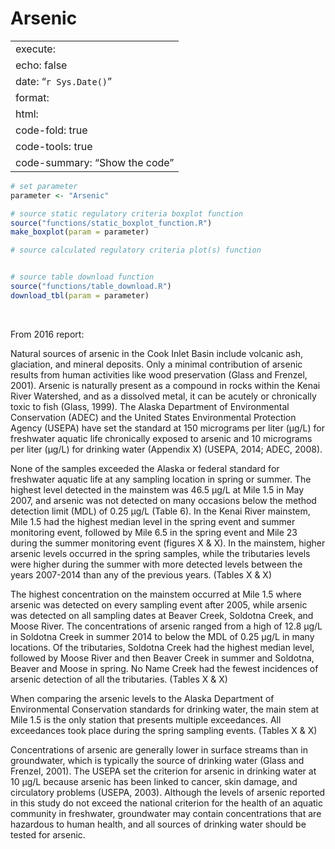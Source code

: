 # Arsenic

---
execute:
  echo: false
date: "`r Sys.Date()`"
format:
  html:
    code-fold: true
    code-tools: true
    code-summary: "Show the code"
---

```r


# set parameter
parameter <- "Arsenic"

# source static regulatory criteria boxplot function
source("functions/static_boxplot_function.R")
make_boxplot(param = parameter)

# source calculated regulatory criteria plot(s) function


# source table download function
source("functions/table_download.R")
download_tbl(param = parameter)


```

<br>

From 2016 report:

Natural sources of arsenic in the Cook Inlet Basin include volcanic ash, glaciation, and mineral deposits. Only a minimal contribution of arsenic results from human activities like wood preservation (Glass and Frenzel, 2001). Arsenic is naturally present as a compound in rocks within the Kenai River Watershed, and as a dissolved metal, it can be acutely or chronically toxic to fish (Glass, 1999). The Alaska Department of Environmental Conservation (ADEC) and the United States Environmental Protection Agency (USEPA) have set the standard at 150 micrograms per liter (µg/L) for freshwater aquatic life chronically exposed to arsenic and 10 micrograms per liter (µg/L) for drinking water (Appendix X) (USEPA, 2014; ADEC, 2008).

None of the samples exceeded the Alaska or federal standard for freshwater aquatic life at any sampling location in spring or summer. The highest level detected in the mainstem was 46.5 µg/L at Mile 1.5 in May 2007, and arsenic was not detected on many occasions below the method detection limit (MDL) of 0.25 µg/L (Table 6). In the Kenai River mainstem, Mile 1.5 had the highest median level in the spring event and summer monitoring event, followed by Mile 6.5 in the spring event and Mile 23 during the summer monitoring event (figures X & X). In the mainstem, higher arsenic levels occurred in the spring samples, while the tributaries levels were higher during the summer with more detected levels between the years 2007-2014 than any of the previous years. (Tables X & X)

The highest concentration on the mainstem occurred at Mile 1.5 where arsenic was detected on every sampling event after 2005, while arsenic was detected on all sampling dates at Beaver Creek, Soldotna Creek, and Moose River. The concentrations of arsenic ranged from a high of 12.8 µg/L in Soldotna Creek in summer 2014 to below the MDL of 0.25 µg/L in many locations. Of the tributaries, Soldotna Creek had the highest median level, followed by Moose River and then Beaver Creek in summer and Soldotna, Beaver and Moose in spring. No Name Creek had the fewest incidences of arsenic detection of all the tributaries. (Tables X & X)

When comparing the arsenic levels to the Alaska Department of Environmental Conservation standards for drinking water, the main stem at Mile 1.5 is the only station that presents multiple exceedances. All exceedances took place during the spring sampling events. (Tables X & X)

Concentrations of arsenic are generally lower in surface streams than in groundwater, which is typically the source of drinking water (Glass and Frenzel, 2001). The USEPA set the criterion for arsenic in drinking water at 10 µg/L because arsenic has been linked to cancer, skin damage, and circulatory problems (USEPA, 2003). Although the levels of arsenic reported in this study do not exceed the national criterion for the health of an aquatic community in freshwater, groundwater may contain concentrations that are hazardous to human health, and all sources of drinking water should be tested for arsenic.
